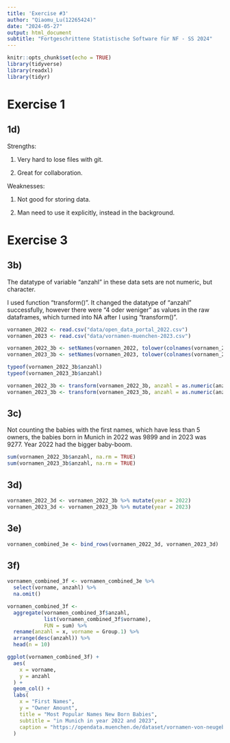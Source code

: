 ```yaml
---
title: 'Exercise #3'
author: "Qiaomu_Lu(12265424)"
date: "2024-05-27"
output: html_document
subtitle: "Fortgeschrittene Statistische Software für NF - SS 2024"
---
```


```r
knitr::opts_chunk$set(echo = TRUE)
library(tidyverse)
library(readxl)
library(tidyr)
```

# Exercise 1

## 1d)
Strengths: 

1. Very hard to lose files with git.

2. Great for collaboration.

Weaknesses: 

1. Not good for storing data.

2. Man need to use it explicitly, instead in the background.


# Exercise 3

## 3b)
The datatype of variable "anzahl" in these data sets are not numeric, but character.

I used function "transform()". It changed the datatype of "anzahl" successfully, however there were "4 oder weniger" as values in the raw dataframes, which turned into NA after I using "transform()".
```r
vornamen_2022 <- read.csv("data/open_data_portal_2022.csv")
vornamen_2023 <- read.csv("data/vornamen-muenchen-2023.csv")

vornamen_2022_3b <- setNames(vornamen_2022, tolower(colnames(vornamen_2022)))
vornamen_2023_3b <- setNames(vornamen_2023, tolower(colnames(vornamen_2023)))

typeof(vornamen_2022_3b$anzahl)
typeof(vornamen_2023_3b$anzahl)

vornamen_2022_3b <- transform(vornamen_2022_3b, anzahl = as.numeric(anzahl))
vornamen_2023_3b <- transform(vornamen_2023_3b, anzahl = as.numeric(anzahl))
```

## 3c)
Not counting the babies with the first names, which have less than 5 owners, the babies born in Munich in 2022 was 9899 and in 2023 was 9277. Year 2022 had the bigger baby-boom.
```r
sum(vornamen_2022_3b$anzahl, na.rm = TRUE)
sum(vornamen_2023_3b$anzahl, na.rm = TRUE)
```

## 3d)
```r
vornamen_2022_3d <- vornamen_2022_3b %>% mutate(year = 2022)
vornamen_2023_3d <- vornamen_2023_3b %>% mutate(year = 2023)
```

## 3e)
```r
vornamen_combined_3e <- bind_rows(vornamen_2022_3d, vornamen_2023_3d)
```

## 3f)
```r
vornamen_combined_3f <- vornamen_combined_3e %>%
  select(vorname, anzahl) %>%
  na.omit()

vornamen_combined_3f <- 
  aggregate(vornamen_combined_3f$anzahl,
            list(vornamen_combined_3f$vorname),
            FUN = sum) %>%
  rename(anzahl = x, vorname = Group.1) %>%
  arrange(desc(anzahl)) %>%
  head(n = 10)

ggplot(vornamen_combined_3f) + 
  aes(
    x = vorname,
    y = anzahl
  ) + 
  geom_col() + 
  labs(
    x = "First Names",
    y = "Owner Amount",
    title = "Most Popular Names New Born Babies",
    subtitle = "in Munich in year 2022 and 2023",
    caption = "https://opendata.muenchen.de/dataset/vornamen-von-neugeborenen"
  ) 
```